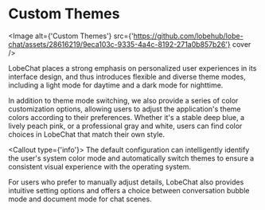 
# Custom Themes

<Image
  alt={'Custom Themes'}
  src={'https://github.com/lobehub/lobe-chat/assets/28616219/9eca103c-9335-4a4c-8192-271a0b857b26'}
  cover
/>

LobeChat places a strong emphasis on personalized user experiences in its interface design, and thus introduces flexible and diverse theme modes, including a light mode for daytime and a dark mode for nighttime.

In addition to theme mode switching, we also provide a series of color customization options, allowing users to adjust the application's theme colors according to their preferences. Whether it's a stable deep blue, a lively peach pink, or a professional gray and white, users can find color choices in LobeChat that match their own style.

<Callout type={'info'}>
  The default configuration can intelligently identify the user's system color mode and
  automatically switch themes to ensure a consistent visual experience with the operating system.
</Callout>

For users who prefer to manually adjust details, LobeChat also provides intuitive setting options and offers a choice between conversation bubble mode and document mode for chat scenes.
